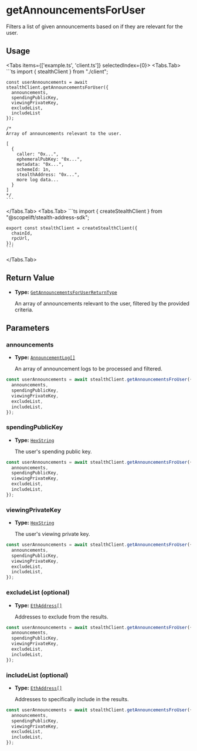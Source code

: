 
# getAnnouncementsForUser

Filters a list of given announcements based on if they are relevant for the user.

## Usage

<Tabs items={['example.ts', 'client.ts']} selectedIndex={0}>
  <Tabs.Tab>
    ```ts
    import { stealthClient } from "./client";

    const userAnnouncements = await stealthClient.getAnnouncementsForUser({
      announcements,
      spendingPublicKey,
      viewingPrivateKey,
      excludeList,
      includeList
    });

    /*
    Array of announcements relevant to the user.

    [
      {
        caller: "0x...",
        ephemeralPubKey: "0x...",
        metadata: "0x...",
        schemeId: 1n,
        stealthAddress: "0x...",
        more log data...
      }
    ]
    */
    ```

  </Tabs.Tab>
  <Tabs.Tab>
    ```ts
    import { createStealthClient } from "@scopelift/stealth-address-sdk";

    export const stealthClient = createStealthClient({
      chainId,
      rpcUrl,
    });
    ```

  </Tabs.Tab>
</Tabs>

## Return Value

- **Type:** [`GetAnnouncementsForUserReturnType`](../glossary/types.md#getannouncementsforuserreturntype)

  An array of announcements relevant to the user, filtered by the provided criteria.

## Parameters

### announcements

- **Type:** [`AnnouncementLog[]`](../glossary/types.md#announcementlog)

  An array of announcement logs to be processed and filtered.

```ts {3}
const userAnnouncements = await stealthClient.getAnnouncementsFroUser({
  announcements,
  spendingPublicKey,
  viewingPrivateKey,
  excludeList,
  includeList,
});
```

### spendingPublicKey

- **Type:** [`HexString`](../glossary/types.md#hexstring)

  The user's spending public key.

```ts {4}
const userAnnouncements = await stealthClient.getAnnouncementsFroUser({
  announcements,
  spendingPublicKey,
  viewingPrivateKey,
  excludeList,
  includeList,
});
```

### viewingPrivateKey

- **Type:** [`HexString`](../glossary/types.md#hexstring)

  The user's viewing private key.

```ts {5}
const userAnnouncements = await stealthClient.getAnnouncementsFroUser({
  announcements,
  spendingPublicKey,
  viewingPrivateKey,
  excludeList,
  includeList,
});
```

### excludeList (optional)

- **Type:** [`EthAddress[]`](../glossary/types.md#ethaddress)

  Addresses to exclude from the results.

```ts {6}
const userAnnouncements = await stealthClient.getAnnouncementsFroUser({
  announcements,
  spendingPublicKey,
  viewingPrivateKey,
  excludeList,
  includeList,
});
```

### includeList (optional)

- **Type:** [`EthAddress[]`](../glossary/types.md#ethaddress)

  Addresses to specifically include in the results.

```ts {7}
const userAnnouncements = await stealthClient.getAnnouncementsFroUser({
  announcements,
  spendingPublicKey,
  viewingPrivateKey,
  excludeList,
  includeList,
});
```
